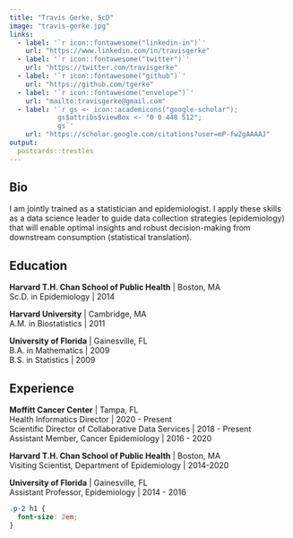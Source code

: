 ```yaml
---
title: "Travis Gerke, ScD"
image: "travis-gerke.jpg"
links:
  - label: '`r icon::fontawesome("linkedin-in")`'
    url: "https://www.linkedin.com/in/travisgerke"
  - label: '`r icon::fontawesome("twitter")`'
    url: "https://twitter.com/travisgerke"
  - label: '`r icon::fontawesome("github")`'
    url: "https://github.com/tgerke"
  - label: '`r icon::fontawesome("envelope")`'
    url: "mailto:travisgerke@gmail.com"
  - label: '`r gs <- icon::academicons("google-scholar"); 
            gs$attribs$viewBox <- "0 0 448 512"; 
            gs`'
    url: "https://scholar.google.com/citations?user=mP-fw2gAAAAJ"
output:
  postcards::trestles
---
```


## Bio

I am jointly trained as a statistician and epidemiologist. I apply these skills as a data science leader to guide data collection strategies (epidemiology) that will enable optimal insights and robust decision-making from downstream consumption (statistical translation).

## Education

**Harvard T.H. Chan School of Public Health** | Boston, MA<br>
Sc.D. in Epidemiology | 2014

**Harvard University** | Cambridge, MA<br>
A.M. in Biostatistics | 2011

**University of Florida** | Gainesville, FL<br>
B.A. in Mathematics | 2009<br>
B.S. in Statistics | 2009

## Experience

**Moffitt Cancer Center** | Tampa, FL<br>
Health Informatics Director | 2020 - Present<br>
Scientific Director of Collaborative Data Services | 2018 - Present<br>
Assistant Member, Cancer Epidemiology | 2016 - 2020

**Harvard T.H. Chan School of Public Health** | Boston, MA<br>
Visiting Scientist, Department of Epidemiology | 2014-2020

**University of Florida** | Gainesville, FL<br>
Assistant Professor, Epidemiology | 2014 - 2016

```css
.p-2 h1 {
  font-size: 2em;
}
```